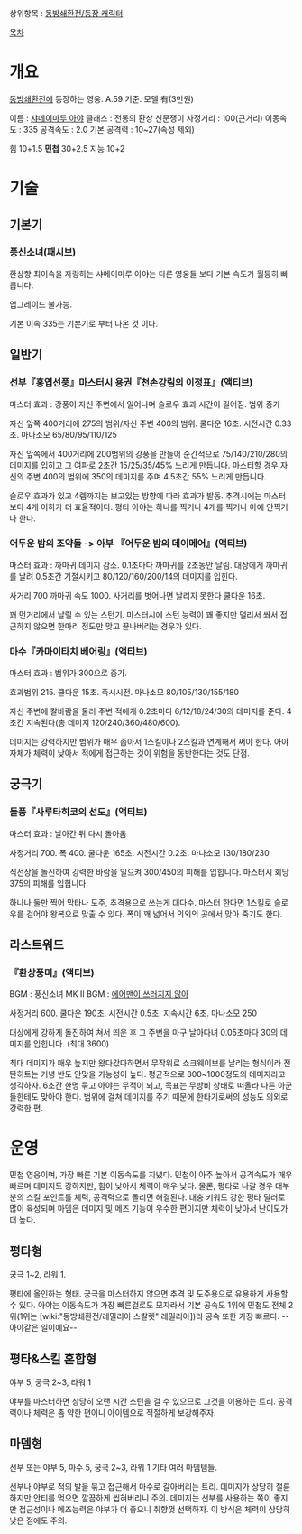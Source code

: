 상위항목 : [[동방쇄환전/등장 캐릭터]]

[[목차]]
= 개요 =

[[동방쇄환전]]에 등장하는 영웅. A.59 기준. 모델 有(3만원)

이름 : [[샤메이마루 아야]]
클래스 : 전통의 환상 신문쟁이
사정거리 : 100(근거리)
이동속도 : 335
공격속도 : 2.0
기본 공격력 : 10~27(속성 제외)

힘 10+1.5
'''민첩''' 30+2.5
지능 10+2

= 기술 =

== 기본기 ==

=== 풍신소녀(패시브) ===

환상향 최이속을 자랑하는 샤메이마루 아야는 다른 영웅들 보다 기본 속도가 월등히 빠릅니다.

업그레이드 불가능.

기본 이속 335는 기본기로 부터 나온 것 이다. 


== 일반기 ==


=== 선부『홍엽선풍』마스터시 용권『천손강림의 이정표』(액티브) ===

마스터 효과 : 강풍이 자신 주변에서 일어나며 슬로우 효과 시간이 길어짐. 범위 증가

자신 앞쪽 400거리에 275의 범위/자신 주변 400의 범위. 쿨다운 16초. 시전시간 0.33초. 마나소모 65/80/95/110/125

자신 앞쪽에서 400거리에 200범위의 강풍을 만들어 순간적으로 75/140/210/280의 데미지를 입히고 그 여파로 2초간 15/25/35/45% 느리게 만듭니다. 마스터할 경우 자신의 주변 400의 범위에 350의 데미지를 주며 4.5초간 55% 느리게 만듭니다.

슬로우 효과가 있고 4렙까지는 보고있는 방향에 따라 효과가 발동. 추격시에는 마스터 보다 4개 이하가 더 효율적이다. 평타 아야는 하나를 찍거나 4개를 찍거나 아예 안찍거나 한다.


=== 어두운 밤의 조약돌 -> 아부 『어두운 밤의 데이메어』(액티브) ===
마스터 효과 : 까마귀 데미지 감소. 0.1초마다 까마귀를 2초동안 날림.
대상에게 까마귀를 날려 0.5초간 기절시키고 80/120/160/200/14의 데미지를 입힌다.

사거리 700 까마귀 속도 1000. 사거리를 벗어나면 날리지 못한다
쿨다운 16초.

꽤 먼거리에서 날릴 수 있는 스턴기. 마스터시에 스턴 능력이 꽤 좋지만 멀리서 쏴서 접근하지 않으면 한마리 정도만 맞고 끝나버리는 경우가 있다.

=== 마수『카마이타치 베어링』(액티브) ===

마스터 효과 : 범위가 300으로 증가.

효과범위 215. 쿨다운 15초. 즉시시전. 마나소모 80/105/130/155/180

자신 주변에 칼바람을 둘러 주변 적에게 0.2초마다 6/12/18/24/30의 데미지를 준다. 4초간 지속된다(총 데미지 120/240/360/480/600).

데미지는 강력하지만 범위가 매우 좁아서 1스킬이나 2스킬과 연계해서 써야 한다. 아야 자체가 체력이 낮아서 적에게 접근하는 것이 위험을 동반한다는 것도 단점.


== 궁극기 ==

=== 돌풍『사루타히코의 선도』(액티브) ===

마스터 효과 : 날아간 뒤 다시 돌아옴

사정거리 700. 폭 400. 쿨다운 165초. 시전시간 0.2초. 마나소모 130/180/230

직선상을 돌진하여 강력한 바람을 일으켜 300/450의 피해를 입힙니다. 마스터시 회당 375의 피해를 입힙니다.

하나나 둘만 찍어 막타나 도주, 추격용으로 쓰는게 대다수. 마스터 한다면 1스킬로 슬로우를 걸어야 왕복으로 맞출 수 있다. 폭이 꽤 넓어서 의외의 곳에서 맞아 죽기도 한다.


== 라스트워드 ==

=== 『환상풍미』(액티브) ===

BGM : 풍신소녀
MK II BGM : [[에어맨이 쓰러지지 않아]]

사정거리 600. 쿨다운 190초. 시전시간 0.5초. 지속시간 6초. 마나소모 250

대상에게 강하게 돌진하여 쳐서 띄운 후 그 주변을 마구 날아다녀 0.05초마다 30의 데미지를 입힙니다. (최대 3600)

최대 데미지가 매우 높지만 왔다갔다하면서 무작위로 쇼크웨이브를 날리는 형식이라 전탄히트는 커녕 반도 안맞을 가능성이 높다. 평균적으로 800~1000정도의 데미지라고 생각하자. 6초간 한명 묶고 아야는 무적이 되고, 목표는 무방비 상태로 떠올라 다른 아군들한테도 맞아야 한다. 범위에 걸쳐 데미지를 주기 때문에 한타기로써의 성능도 의외로 강력한 편.


= 운영 =
민첩 영웅이며, 가장 빠른 기본 이동속도를 지녔다. 민첩이 아주 높아서 공격속도가 매우 빠르며 데미지도 강하지만, 힘이 낮아서 체력이 매우 낮다. 물론, 평타로 나갈 경우 대부분의 스킬 포인트를 체력, 공격력으로 돌리면 해결된다. 대충 키워도 강한 평타 딜러로 많이 육성되며 마뎀은 데미지 및 메즈 기능이 우수한 편이지만 체력이 낮아서 난이도가 더 높다.

== 평타형 ==

궁극 1~2, 라워 1.

평타에 올인하는 형태. 궁극을 마스터하지 않으면 추격 및 도주용으로 유용하게 사용할 수 있다. 아야는 이동속도가 가장 빠른걸로도 모자라서 기본 공속도 1위에 민첩도 전체 2위(1위는 [wiki:"동방쇄환전/레밀리아 스칼렛" 레밀리아])라 공속 또한 가장 빠르다. --아야같은 일이에요--

== 평타&스킬 혼합형 ==
야부 5, 궁극 2~3, 라워 1

야부를 마스터하면 상당히 오랜 시간 스턴을 걸 수 있으므로 그것을 이용하는 트리. 공격력이나 체력은 좀 약한 편이니 아이템으로 적절하게 보강해주자.

== 마뎀형 ==
선부 또는 야부 5, 마수 5, 궁극 2~3, 라워 1 기타 여러 마뎀템들.

선부나 야부로 적의 발을 묶고 접근해서 마수로 갈아버리는 트리. 데미지가 상당히 절륜하지만 안티를 먹으면 깔끔하게 씹혀버리니 주의. 데미지는 선부를 사용하는 쪽이 좋지만 접근성이나 메즈능력은 야부가 더 좋으니 취향껏 선택하자. 이 방식은 체력이 상당히 낮은 점에도 주의.
